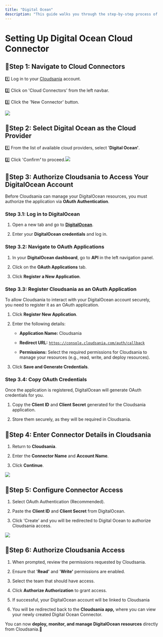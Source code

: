 ```yaml
---
title: "Digital Ocean"
description: "This guide walks you through the step-by-step process of setting up a DigitalOcean Cloud Connector in Cloudsania."
---
```


# **Setting Up Digital Ocean Cloud Connector**

## 🔗**Step 1: Navigate to Cloud Connectors**

1️⃣  Log in to your [Cloudsania](https://console.cloudsania.com/auth/sign-in) account.

2️⃣  Click on 'Cloud Connectors' from the left navbar.

3️⃣  Click the 'New Connector' button.

![](https://api.monosnap.com/file/download?id=13jrUFFw981q6nnqdBpgayQtDHMJGW)

## 🔗**Step 2: Select Digital Ocean as the Cloud Provider**

1️⃣  From the list of available cloud providers, select '**Digital Ocean'**.

2️⃣  Click 'Confir&#x6D;***'*** to proceed.![](https://api.monosnap.com/file/download?id=N4uGFj0lywjAyU71LoqDBsZdkZwxt8)

## 🔗**Step 3: Authorize Cloudsania to Access Your DigitalOcean Account**

Before Cloudsania can manage your DigitalOcean resources, you must authorize the application via **OAuth Authentication**.

### **Step 3.1: Log in to DigitalOcean**

1. Open a new tab and go to [**DigitalOcean**]().

2. Enter your **DigitalOcean credentials** and log in.

### **Step 3.2: Navigate to OAuth Applications**

1. In your **DigitalOcean dashboard**, go to **API** in the left navigation panel.

2. Click on the **OAuth Applications** tab.

3. Click **Register a New Application**.

### **Step 3.3: Register Cloudsania as an OAuth Application**

To allow Cloudsania to interact with your DigitalOcean account securely, you need to register it as an OAuth application.

1. Click **Register New Application**.

2. Enter the following details:

   * **Application Name:** Cloudsania

   * **Redirect URL:** [`https://console.cloudsania.com/auth/callback`](https://console.cloudsania.com/auth/callback)

   * **Permissions:** Select the required permissions for Cloudsania to manage your resources (e.g., read, write, and deploy resources).

3. Click **Save and Generate Credentials**.

### **Step 3.4: Copy OAuth Credentials**

Once the application is registered, DigitalOcean will generate OAuth credentials for you.

1. Copy the **Client ID** and **Client Secret** generated for the Cloudsania application.

2. Store them securely, as they will be required in Cloudsania.

## 🔗**Step 4: Enter Connector Details in Cloudsania**

1. Return to **Cloudsania**.

2. Enter the **Connector Name** and **Account Name**.

3. Click **Continue**.

![](https://api.monosnap.com/file/download?id=Xb2prRoYN83wEZV1lsBaROqRGAiaCf)

## 🔗**Step 5: Configure Connector Access**

1. Select OAuth Authentication (Recommended).

2. Paste the **Client ID** and **Client Secret** from DigitalOcean.

3. Click 'Create'  and you will be redirected to Digital Ocean to authorize Cloudsania access.&#x20;

![](https://api.monosnap.com/file/download?id=pLkimqzaH92jfjqJOmZwKGk2E8GlHb)

## 🔗**Step 6: Authorize Cloudsania Access**

1. When prompted, review the permissions requested by Cloudsania.

2. Ensure that '**Read'** and '**Write'** permissions are enabled.

3. Select the team that should have access.

4. Click **Authorize Authorization** to grant access.

5. If successful, your DigitalOcean account will be linked to Cloudsania

6. You will be redirected back to the **Cloudsania app,** where you can view your newly created Digital Ocean Connector.

You can now **deploy, monitor, and manage DigitalOcean resources** directly from Cloudsania.🚀